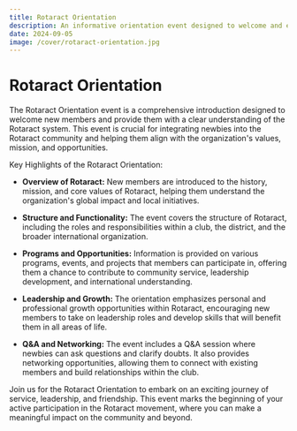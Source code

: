 ```yaml
---
title: Rotaract Orientation
description: An informative orientation event designed to welcome and educate new members about the Rotaract system, its values, and opportunities.
date: 2024-09-05
image: /cover/rotaract-orientation.jpg
---
```


# Rotaract Orientation

The Rotaract Orientation event is a comprehensive introduction designed to welcome new members and provide them with a clear understanding of the Rotaract system. This event is crucial for integrating newbies into the Rotaract community and helping them align with the organization's values, mission, and opportunities.

Key Highlights of the Rotaract Orientation:
- **Overview of Rotaract:** New members are introduced to the history, mission, and core values of Rotaract, helping them understand the organization's global impact and local initiatives.

- **Structure and Functionality:** The event covers the structure of Rotaract, including the roles and responsibilities within a club, the district, and the broader international organization.

- **Programs and Opportunities:** Information is provided on various programs, events, and projects that members can participate in, offering them a chance to contribute to community service, leadership development, and international understanding.

- **Leadership and Growth:** The orientation emphasizes personal and professional growth opportunities within Rotaract, encouraging new members to take on leadership roles and develop skills that will benefit them in all areas of life.

- **Q&A and Networking:** The event includes a Q&A session where newbies can ask questions and clarify doubts. It also provides networking opportunities, allowing them to connect with existing members and build relationships within the club.

Join us for the Rotaract Orientation to embark on an exciting journey of service, leadership, and friendship. This event marks the beginning of your active participation in the Rotaract movement, where you can make a meaningful impact on the community and beyond.
